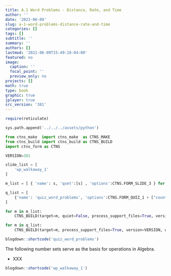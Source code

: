 ```yaml
---
title: A.1 Word Problems - Distance, Rate, and Time
author: ''
date: '2021-06-09'
slug: a-1-word-problems-distance-rate-and-time
categories: []
tags: []
subtitle: ''
summary: ''
authors: []
lastmod: '2021-06-09T15:49:18-04:00'
featured: no
image:
  caption: ''
  focal_point: ''
  preview_only: no
projects: []
math: true
type: book
graphic: true
jplayer: true
src_version: '381'
---
```

```r
require(reticulate)
```

```python
sys.path.append('../../../assets/python')

from ctns_make  import ctns_make  as CTNS_MAKE
from ctns_build import ctns_build as CTNS_BUILD
import ctns_form as CTNS

VERSION=381
```

```python
slide_list = [
    'wp_walkaway_1'
]

m_list = [ { 'name': s, 'qset':[s] , 'options':CTNS.FORM_SLIDE_3 } for s in slide_list ]

q_list = [
    {'name': 'quiz_word_problems', 'options':CTNS.FORM_QUIZ_1 + ["count=11"], 'qset': slide_list}
]
```

```python
for m in m_list:
    CTNS_BUILD(target=m, quiet=False, process_support_files=True, version=VERSION, write_image=True, encrypt=False)
```

```python
for m in q_list:
    CTNS_BUILD(target=m, process_support_files=True, version=VERSION, write_image=False, encrypt=False)
```

```r
blogdown::shortcode('quiz_word_problems')
```

The following number sets serve as the basis for operations in Algebra.

- XXX

```r
blogdown::shortcode('wp_walkaway_1')
```
